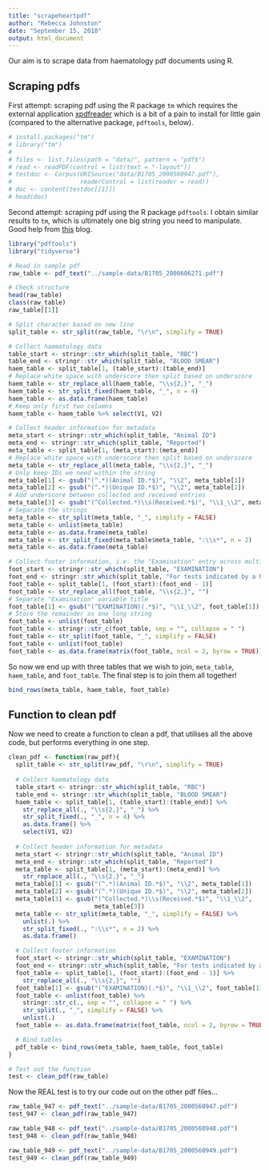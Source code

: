 ```yaml
---
title: "scrapeheartpdf"
author: "Rebecca Johnston"
date: "September 15, 2018"
output: html_document
---
```


Our aim is to scrape data from haematology pdf documents using R.

## Scraping pdfs

First attempt: scraping pdf using the R package `tm` which requires the external application [xpdfreader](http://www.xpdfreader.com/download.html) which is a bit of a pain to install for little gain (compared to the alternative package, `pdftools`, below).

```r
# install.packages("tm")
# library("tm")
# 
# files <- list.files(path = "data/", pattern = "pdf$")
# read <- readPDF(control = list(text = "-layout"))
# testdoc <- Corpus(URISource("data/B1705_2000560947.pdf"),
#                   readerControl = list(reader = read))
# doc <- content(testdoc[[1]])
# head(doc)
```

Second attempt: scraping pdf using the R package `pdftools`. I obtain similar results to `tm`, which is ultimately one big string you need to manipulate. Good help from [this](http://www.brodrigues.co/blog/2018-06-10-scraping_pdfs/) blog.

```r
library("pdftools")
library("tidyverse")

# Read in sample pdf
raw_table <- pdf_text("../sample-data/B1705_2000606271.pdf")

# Check structure
head(raw_table)
class(raw_table)
raw_table[[1]]

# Split character based on new line
split_table <- str_split(raw_table, "\r\n", simplify = TRUE)
```

```r
# Collect haematology data
table_start <- stringr::str_which(split_table, "RBC")
table_end <- stringr::str_which(split_table, "BLOOD SMEAR")
haem_table <- split_table[1, (table_start):(table_end)]
# Replace white space with underscore then split based on underscore 
haem_table <- str_replace_all(haem_table, "\\s{2,}", "_")
haem_table <- str_split_fixed(haem_table, "_", n = 4)
haem_table <- as.data.frame(haem_table)
# Keep only first two columns
haem_table <- haem_table %>% select(V1, V2)
```

```r
# Collect header information for metadata
meta_start <- stringr::str_which(split_table, "Animal ID")
meta_end <- stringr::str_which(split_table, "Reported")
meta_table <- split_table[1, (meta_start):(meta_end)]
# Replace white space with underscore then split based on underscore 
meta_table <- str_replace_all(meta_table, "\\s{2,}", "_")
# Only keep IDs we need within the string
meta_table[1] <- gsub("(^.*)(Animal ID.*$)", "\\2", meta_table[1])
meta_table[2] <- gsub("(^.*)(Unique ID.*$)", "\\2", meta_table[2])
# Add underscore between collected and received entries
meta_table[3] <- gsub("(^Collected.*)\\s(Received.*$)", "\\1_\\2", meta_table[3])
# Separate the strings
meta_table <- str_split(meta_table, "_", simplify = FALSE)
meta_table <- unlist(meta_table)
meta_table <- as.data.frame(meta_table)
meta_table <- str_split_fixed(meta_table$meta_table, ":\\s*", n = 2)
meta_table <- as.data.frame(meta_table)
```

```r
# Collect footer information, i.e. the "Examination" entry across multiple lines
foot_start <- stringr::str_which(split_table, "EXAMINATION")
foot_end <- stringr::str_which(split_table, "For tests indicated by a hash")
foot_table <- split_table[1, (foot_start):(foot_end - 1)]
foot_table <- str_replace_all(foot_table, "\\s{2,}", "")
# Separate "Examination" variable title
foot_table[1] <- gsub("(^EXAMINATION)(.*$)", "\\1_\\2", foot_table[1])
# Store the remainder as one long string
foot_table <- unlist(foot_table)
foot_table <- stringr::str_c(foot_table, sep = "", collapse = " ")
foot_table <- str_split(foot_table, "_", simplify = FALSE)
foot_table <- unlist(foot_table)
foot_table <- as.data.frame(matrix(foot_table, ncol = 2, byrow = TRUE))
```

So now we end up with three tables that we wish to join, `meta_table`, `haem_table`, and `foot_table`. The final step is to join them all together!
```r
bind_rows(meta_table, haem_table, foot_table)
```

## Function to clean pdf

Now we need to create a function to clean a pdf, that utilises all the above code, but performs everything in one step.
```r
clean_pdf <- function(raw_pdf){
  split_table <- str_split(raw_pdf, "\r\n", simplify = TRUE)
  
  # Collect haematology data
  table_start <- stringr::str_which(split_table, "RBC")
  table_end <- stringr::str_which(split_table, "BLOOD SMEAR")
  haem_table <- split_table[1, (table_start):(table_end)] %>% 
    str_replace_all(., "\\s{2,}", "_") %>%
    str_split_fixed(., "_", n = 4) %>%
    as.data.frame() %>%
    select(V1, V2)
  
  # Collect header information for metadata
  meta_start <- stringr::str_which(split_table, "Animal ID")
  meta_end <- stringr::str_which(split_table, "Reported")
  meta_table <- split_table[1, (meta_start):(meta_end)] %>%
    str_replace_all(., "\\s{2,}", "_")
  meta_table[1] <- gsub("(^.*)(Animal ID.*$)", "\\2", meta_table[1])
  meta_table[2] <- gsub("(^.*)(Unique ID.*$)", "\\2", meta_table[2])
  meta_table[3] <- gsub("(^Collected.*)\\s(Received.*$)", "\\1_\\2",
                        meta_table[3])
  meta_table <- str_split(meta_table, "_", simplify = FALSE) %>%
    unlist(.) %>%
    str_split_fixed(., ":\\s*", n = 2) %>%
    as.data.frame()

  # Collect footer information
  foot_start <- stringr::str_which(split_table, "EXAMINATION")
  foot_end <- stringr::str_which(split_table, "For tests indicated by a hash")
  foot_table <- split_table[1, (foot_start):(foot_end - 1)] %>%
    str_replace_all(., "\\s{2,}", "")
  foot_table[1] <- gsub("(^EXAMINATION)(.*$)", "\\1_\\2", foot_table[1])
  foot_table <- unlist(foot_table) %>%
    stringr::str_c(., sep = "", collapse = " ") %>%
    str_split(., "_", simplify = FALSE) %>%
    unlist(.)
  foot_table <- as.data.frame(matrix(foot_table, ncol = 2, byrow = TRUE))

  # Bind tables
  pdf_table <- bind_rows(meta_table, haem_table, foot_table)
}

# Test out the function
test <- clean_pdf(raw_table)
```

Now the REAL test is to try our code out on the other pdf files...
```r
raw_table_947 <- pdf_text("../sample-data/B1705_2000560947.pdf")
test_947 <- clean_pdf(raw_table_947)

raw_table_948 <- pdf_text("../sample-data/B1705_2000560948.pdf")
test_948 <- clean_pdf(raw_table_948)

raw_table_949 <- pdf_text("../sample-data/B1705_2000560949.pdf")
test_949 <- clean_pdf(raw_table_949)
```

